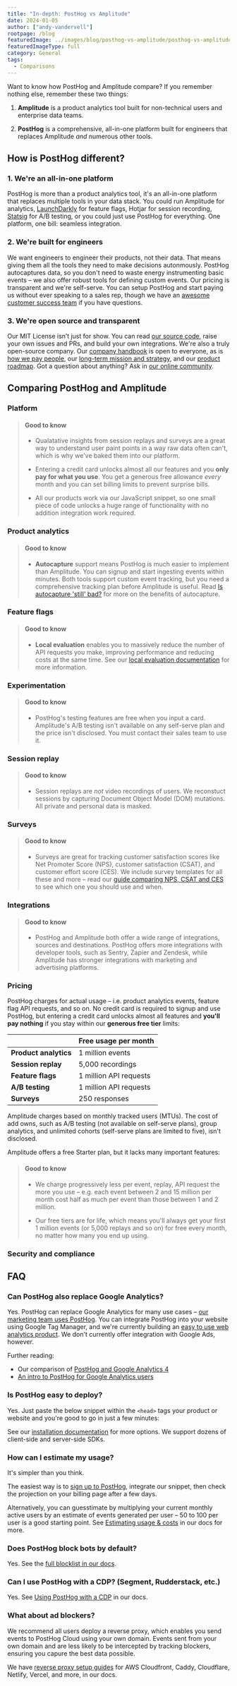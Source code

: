 ```yaml
---
title: "In-depth: PostHog vs Amplitude"
date: 2024-01-05
author: ["andy-vandervell"]
rootpage: /blog
featuredImage: ../images/blog/posthog-vs-amplitude/posthog-vs-amplitude.jpg
featuredImageType: full
category: General
tags:
  - Comparisons
---
```



Want to know how PostHog and Amplitude compare? If you remember nothing else, remember these two things:

1. **Amplitude** is a product analytics tool built for non-technical users and enterprise data teams.

2. **PostHog** is a comprehensive, all-in-one platform built for engineers that replaces Amplitude _and_ numerous other tools.

## How is PostHog different?

### 1. We're an all-in-one platform

PostHog is more than a product analytics tool, it's an all-in-one platform that replaces multiple tools in your data stack. You could run Amplitude for analytics, [LaunchDarkly](/blog/posthog-vs-launchdarkly) for feature flags, Hotjar for session recording, [Statsig](/blog/posthog-vs-statsig) for A/B testing, or you could just use PostHog for everything. One platform, one bill: seamless integration.

### 2. We're built for engineers

We want engineers to engineer their products, not their data. That means giving them all the tools they need to make decisions autonmously. PostHog autocaptures data, so you don't need to waste energy instrumenting basic events – we also offer robust tools for defining custom events. Our pricing is transparent and we're self-serve. You can setup PostHog and start paying us without ever speaking to a sales rep, though we have an [awesome customer success team](/contact-sales) if you have questions.

### 3. We're open source and transparent

Our MIT License isn’t just for show. You can read [our source code](https://github.com/PostHog/posthog), raise your own issues and PRs, and build your own integrations. We're also a truly open-source company. Our [company handbook](/handbook) is open to everyone, as is [how we pay people](/handbook/people/compensation), our [long-term mission and strategy](/handbook/why-does-posthog-exist), and our [product roadmap](/roadmap). Got a question about anything? Ask in [our online community](/questions).

## Comparing PostHog and Amplitude

### Platform

<ComparisonTable column1="PostHog" column2="Amplitude">
  <ComparisonRow column1={true} column2={true} feature="Product analytics" description="Track events and conversion, analyze user behavior" />
  <ComparisonRow column1="Beta" column2={false} feature="Web analytics" description="Easy to use analytics for marketing websites" />
  <ComparisonRow column1={true} column2={false} feature="Session replay" description="Watch real users use your product, diagnose bugs" />
  <ComparisonRow column1={true} column2={true} feature="Feature flags" description="Roll out features safely, toggle features for cohorts or individuals" />
  <ComparisonRow column1={true} column2={true} feature="Experiments" description="Run tests on new features, optimize conversion funnels" />
  <ComparisonRow column1={true} column2={false} feature="User surveys" description="Collect and analyze feedback, run NPS and PMF surveys " />
  <ComparisonRow column1="Beta" column2={true} feature="Customer data platform" description="Sync data with third-party tools" />
  <ComparisonRow column1="Beta" column2={false} feature="Data warehouse" description="A single source for all your important data" />
  <ComparisonRow column1={true} column2={false} feature="Heatmaps" description="Visualize where users click in your app or website" />
  <ComparisonRow column1={true} column2={true} feature="Notebooks" description="Ad-hoc analysis and collaboration" />
  <ComparisonRow column1={true} column2={false} feature="Dark mode" description="Choose between light and dark UI" />
  <ComparisonRow column1={true} column2={false} feature="Open source" description="Build your own apps and contribute code" />
</ComparisonTable>

> #### Good to know
>
> - Qualatative insights from session replays and surveys are a great way to understand user paint points in a way raw data often can't, which is why we've baked them into our platform.
> 
> - Entering a credit card unlocks almost all our features and you **only pay for what you use**. You get a generous free allowance _every_ month and you can set billing limits to prevent surprise bills.
>
> - All our products work via our JavaScript snippet, so one small piece of code unlocks a huge range of functionality with no addition integration work required.

### Product analytics

<ComparisonTable column1="PostHog" column2="Amplitude">
  <ComparisonRow column1="1 million events, unlimited insights" column2="100k monthly tracked users, 10 saved insights" feature="Free usage" description="How much free usage do you get each month?" />
  <ComparisonRow column1={true} column2={false} feature="Autocapture" description="Capture events without manual logging" />
  <ComparisonRow column1={true} column2={false} feature="Query editor" description="Write your own queries in SQL" />
  <ComparisonRow column1={true} column2={true} feature="Dashboards" description="Combine insights into shareable dashboards" />
  <ComparisonRow column1={true} column2={true} feature="Graphs and trends" description="Build custom insights and visualizations" />
  <ComparisonRow column1={true} column2={true} feature="Funnels" description="Track users through a sequence of events" />
  <ComparisonRow column1={true} column2={true} feature="Retention" description="Visualize which users stay, for how long" />
  <ComparisonRow column1={true} column2={true} feature="User paths" description="Track user flows and where they drop-off" />
  <ComparisonRow column1={true} column2={true} feature="Cohorts" description="Combine users based on properties and events for group analysis" />
  <ComparisonRow column1={true} column2={true} feature="Group analytics" description="Track metrics at a company and account level" />
  <ComparisonRow column1={true} column2={true} feature="Lifecycle analysis" description="Understand who is dormant, churning, and thriving" />
  <ComparisonRow column1={true} column2={true} feature="Stickiness insights" description="See how many times users perform an event in a period of time." />
  <ComparisonRow column1={true} column2={true} feature="Custom formulas" description="Use formulas to calculate unique insights" />
</ComparisonTable>

> #### Good to know
>
> - **Autocapture** support means PostHog is much easier to implement than Amplitude. You can signup and start ingesting events within minutes. Both tools support custom event tracking, but you need a comprehensive tracking plan before Amplitude is useful. Read [Is autocapture 'still' bad?](/blog/is-autocapture-still-bad) for more on the benefits of autocapture.

### Feature flags

<ComparisonTable column1="PostHog" column2="Amplitude">
  <ComparisonRow column1="1 million API requests" column2="100k tracked users" feature="Free usage" description="How much free usage do you get each month?" />
  <ComparisonRow column1={true} column2={true} feature="Boolean flags" description="Simple flags returning true or flag" />
  <ComparisonRow column1={true} column2={true} feature="Multivariate flags" description="Flags with multiple customizable values" />
  <ComparisonRow column1={true} column2={true} feature="Payloads" description="Flags with string, number, or JSON payloads" />
  <ComparisonRow column1={true} column2={true} feature="Local evalution" description="Store flag definitions locally" />
  <ComparisonRow column1={true} column2={true} feature="Percentage rollouts" description="Target percentages of a group" />
  <ComparisonRow column1={true} column2={true} feature="Custom targeting" description="Target users based on user properties, custom contexts" />
  <ComparisonRow column1="Beta" column2={false} feature="Scheduling" description="Schedule flags to turn on or off" />
  <ComparisonRow column1="Partial" column2={false} feature="Environments" description="Manage flags for dev, stage, prod" />
  <ComparisonRow column1={true} column2={true} feature="Bootstrapping" description="Flags available on frontend application load" />
  <ComparisonRow column1={true} column2={false} feature="Early access" description="Manage betas, test features" />
</ComparisonTable>

> #### Good to know
>
> - **Local evaluation** enables you to massively reduce the number of API requests you make, improving performance and reducing costs at the same time. See our [local evaluation documentation](/docs/feature-flags/local-evaluation) for more information.

### Experimentation

<ComparisonTable column1="PostHog" column2="Amplitude">
  <ComparisonRow column1="1 million API requests" column2="None" feature="Free usage" description="How much free usage do you get each month?" />
  <ComparisonRow column1={true} column2={true} feature="Custom goals" description="Customize metrics that a test tracks" />
  <ComparisonRow column1={true} column2={true} feature="Secondary metrics" description="Monitor impact on unrelated metrics" />
  <ComparisonRow column1={true} column2={true} feature="Split testing" description="Split participants into groups" />
  <ComparisonRow column1={true} column2={true} feature="Multivariate (A/B/n) testing" description="Test multiple variants of a change" />
  <ComparisonRow column1={true} column2={true} feature="Statistical significance" description="Automatically checks for statistical significance" />
  <ComparisonRow column1={true} column2={false} feature="Recommended run time" description="Automatically calculate the recommended run time and sample size" />
  <ComparisonRow column1="Partial" column2={true} feature="Holdout testing" description="Withhold multiple features to measure cumulative impact" />
  <ComparisonRow column1="Bayesian" column2="Sequential" feature="Statistics engine" description="How the results of an experiment are calculated" />
</ComparisonTable>

> #### Good to know
>
> - PostHog's testing features are free when you input a card. Amplitude's A/B testing isn't available on any self-serve plan and the price isn't disclosed. You must contact their sales team to use it.

### Session replay

<ComparisonTable column1="PostHog" column2="Amplitude">
  <ComparisonRow column1="5,000 recordings" column2="n/a" feature="Free usage" description="How much free usage do you get each month?" />
  <ComparisonRow column1={true} column2="n/a" feature="Web app recordings" description="Capture recordings from single-page apps" />
  <ComparisonRow column1={Beta} column2="n/a" feature="Mobile app recordings" description="Capture recordings in iOS and Android apps" />
  <ComparisonRow column1={true} column2="n/a" feature="Identity detection" description="Link recordings to user IDs" />
  <ComparisonRow column1={true} column2="n/a" feature="Console logs" description="Capture extra content from a users' browser environment" />
  <ComparisonRow column1={true} column2="n/a" feature="Playlists" description="Sort recordings into static and dynamic playlists" />
  <ComparisonRow column1={true} column2="n/a" feature="Performance monitoring" description="Track network events within a session" />
  <ComparisonRow column1={true} column2="n/a" feature="Privacy masking" description="Censor personal information from playback" />
  <ComparisonRow column1={true} column2="n/a" feature="Conditional recording" description="Only capture the sessions you want" />
  <ComparisonRow column1={true} column2="n/a" feature="DOM explorer" description="Explore an interactive snapshot of replays" />
  <ComparisonRow column1={true} column2="n/a" feature="Export recordings" description="Save important recordings offline" />
  <ComparisonRow column1={true} column2="n/a" feature="Minimum duration" description="Only record sessions longer than the minimum duration" />
  <ComparisonRow column1={true} column2="n/a" feature="Sample recorded sessions" description="Restrict the percentage of sessions that will be recorded" />
  <ComparisonRow column1={true} column2="n/a" feature="Record via feature flag" description="Only record sessions for users that have the flag enabled" />
</ComparisonTable>

> #### Good to know
>
> - Session replays are _not_ video recordings of users. We reconstuct sessions by capturing Document Object Model (DOM) mutations. All private and personal data is masked. 

### Surveys

<ComparisonTable column1="PostHog" column2="Amplitude">
  <ComparisonRow column1="250" column2="n/a" feature="Free usage" description="How much free usage do you get each month?" />
  <ComparisonRow column1={true} column2="n/a" feature="Open text" description="Free text answers and feedback" />
  <ComparisonRow column1={true} column2="n/a" feature="Product rating" description="Rank using emojis or number" />
  <ComparisonRow column1={true} column2="n/a" feature="Single choice" description="Select one answer from multiple" />
  <ComparisonRow column1={true} column2="n/a" feature="Multiple choice" description="Select more than one answer from multiple" />
  <ComparisonRow column1={true} column2="n/a" feature="NPS surveys" description="Net Promoter Score survey template" />
  <ComparisonRow column1={true} column2="n/a" feature="PMF surveys" description="Product-market fit survey template" />
  <ComparisonRow column1={true} column2="n/a" feature="User property targeting" description="Target users based on any of their user properties" />
  <ComparisonRow column1={true} column2="n/a" feature="Custom colors & positioning" description="Customize the colors of your surveys to match your brand" />
  <ComparisonRow column1={true} column2="n/a" feature="Custom HTML" description="Add custom HTML to your survey text" />
  <ComparisonRow column1={true} column2="n/a" feature="API mode" description="Create surveys via the API" />
</ComparisonTable>

> #### Good to know
> - Surveys are great for tracking customer satisfaction scores like Net Promoter Score (NPS), customer satisfaction (CSAT), and customer effort score (CES). We include survey templates for all these and more – read our [guide comparing NPS, CSAT and CES](/product-engineers/nps-vs-csat-vs-ces) to see which one you should use and when.  

### Integrations

<ComparisonTable column1="PostHog" column2="Amplitude">
   <ComparisonRow column1={true} column2={true} feature="Imports" description="Import data from data warehouses and other sources" />
   <ComparisonRow column1={true} column2={true} feature="Exports" description="Export data to data warehouses other destinations" />
   <ComparisonRow column1={true} column2={true} feature="Segment" description="Send events via Segment" />   
   <ComparisonRow column1={true} column2={false} feature="Zapier" description="Trigger Zapier automations" />
   <ComparisonRow column1={true} column2={false} feature="Sentry" description="Connect to Sentry data" />
   <ComparisonRow column1={true} column2={false} feature="Zendesk" description="Two-way integration for customer support" />
   <ComparisonRow column1={true} column2={true} feature="Slack" description="Alerts for Slack" />
   <ComparisonRow column1={true} column2={true} feature="Microsoft Teams" description="Alerts for Microsoft Teams" />
   <ComparisonRow column1={true} column2={false} feature="Community integrations" description="Build your own integration" />
   <ComparisonRow column1={false} column2={true} feature="Google Ads" description="Import ROI data from Google Ads" />   
</ComparisonTable>

> #### Good to know
>
> - PostHog and Amplitude both offer a wide range of integrations, sources and destinations. PostHog offers more integrations with developer tools, such as Sentry, Zapier and Zendesk, while Amplitude has stronger integrations with marketing and advertising platforms.

### Pricing

PostHog charges for actual usage – i.e. product analytics events, feature flag API requests, and so on. No credit card is required to signup and use PostHog, but entering a credit card unlocks almost all features and **you'll pay nothing** if you stay within our **generous free tier** limits:

|                       | **Free usage per month** 
|-----------------------|--------------------------
| **Product analytics** | 1 million events        
| **Session replay**    | 5,000 recordings         
| **Feature flags**     | 1 million API requests
| **A/B testing**       | 1 million API requests  
| **Surveys**           | 250 responses            

Amplitude charges based on monthly tracked users (MTUs). The cost of add owns, such as A/B testing (not available on self-serve plans), group analytics, and unlimited cohorts (self-serve plans are limited to five), isn't disclosed. 

Amplitude offers a free Starter plan, but it lacks many important features:

<ComparisonTable column1="PostHog" column2="Amplitude">
   <ComparisonRow column1="1 million events" column2="50k tracked users" feature="Free usage" description="Free tier usage each month" />
   <ComparisonRow column1="Unlimited" column2="10 only" feature="Saved insights" description="Number of you charts you can create" />   
   <ComparisonRow column1="Unlimited" column2="1 only" feature="Notebooks" description="Collaborate on ad hoc analysis" /> 
   <ComparisonRow column1={true} column2={false} feature="Custom events" description="Create custom tracking events" />
   <ComparisonRow column1={true} column2={false} feature="Formulas" description="Create custom insights using formulas" />
   <ComparisonRow column1={true} column2={false} feature="Feature flags" description="Release and control features" />
   <ComparisonRow column1={true} column2={false} feature="A/B testing" description="Run tests on users and groups" />
</ComparisonTable>

> #### Good to know
>
> - We charge progressively less per event, replay, API request the more you use – e.g. each event between 2 and 15 million per month cost half as much per event than those between 1 and 2 million.  
>
> - Our free tiers are for life, which means you'll always get your first 1 million events (or 5,000 replays and so on) for free every month, no matter how many you end up using.

### Security and compliance

<ComparisonTable column1="PostHog" column2="Statsig">
  <ComparisonRow column1={true} column2={true} feature="User privacy options" description="Anonymize users, drop personal data" />
  <ComparisonRow column1={true} column2={true} feature="History, audit logs" description="Manage and view flag edits and related users" />
  <ComparisonRow column1={true} column2={true} feature="GDPR-ready" description="Can be compliant with GDPR" />
  <ComparisonRow column1={false} column2={true} feature="HIPAA-ready" description="Can be compliant with HIPAA" />
  <ComparisonRow column1={true} column2={true} feature="SOC 2" description="SOC 2 security certification" />
  <ComparisonRow column1={true} column2={true} feature="2FA" description="Enforce login with two-factor authentication" />
  <ComparisonRow column1="Enterprise" column2="Enterprise" feature="SAML/SSO" description="Use SAML or single sign-on authentication" />
</ComparisonTable>

## FAQ

### Can PostHog also replace Google Analytics?

Yes. PostHog can replace Google Analytics for many use cases – [our marketing team uses PostHog](/blog/posthog-marketing). You can integrate PostHog into your website using Google Tag Manager, and we're currently building an [easy to use web analytics product](/docs/web-analytics). We don't currently offer integration with Google Ads, however.

Further reading:
- Our comparison of [PostHog and Google Analytics 4](/blog/posthog-vs-ga4)
- [An intro to PostHog for Google Analytics users](/blog/google-analytics-to-posthog)

### Is PostHog easy to deploy?

Yes. Just paste the below snippet within the `<head>` tags your product or website and you're good to go in just a few minutes:

<Snippet />

See our [installation documentation](/docs/getting-started/install) for more options. We support dozens of client-side and server-side SDKs.

### How can I estimate my usage?

It's simpler than you think. 

The easiest way is to [sign up to PostHog](https://us.posthog.com/signup), integrate our snippet, then check the projection on your billing page after a few days.

Alternatively, you can guesstimate by multiplying your current monthly active users by an estimate of events generated per user – 50 to 100 per user is a good starting point. See [Estimating usage & costs](/docs/billing/estimating-usage-costs) in our docs for more.

### Does PostHog block bots by default?

Yes. See the [full blocklist in our docs](/troubleshooting#does-posthog-block-bots-by-default).

### Can I use PostHog with a CDP? (Segment, Rudderstack, etc.)

Yes. See [Using PostHog with a CDP](/docs/advanced/cdp) in our docs.

### What about ad blockers?

We recommend all users deploy a reverse proxy, which enables you send events to PostHog Cloud using your own domain. Events sent from your own domain and are less likely to be intercepted by tracking blockers, ensuring you capure the best data possible.

We have [reverse proxy setup guides](/docs/advanced/proxy) for AWS Cloudfront, Caddy, Cloudflare, Netlify, Vercel, and more, in our docs.

<ArrayCTA />